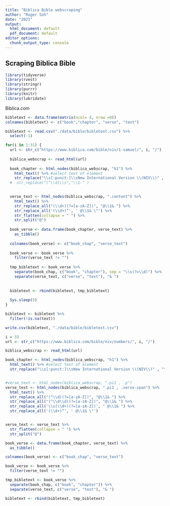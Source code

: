 ```yaml
---
title: "Biblica Bible webscraping"
author: "Roger Soh"
date: "2021"
output:
  html_document: default
  pdf_document: default
editor_options: 
  chunk_output_type: console
---
```


## Scraping Biblica Bible

```r
library(tidyverse)
library(rvest)
library(stringr)
library(purrr)
library(knitr)
library(lubridate)
```

Biblica.com 

```r
bibletext <- data.frame(matrix(ncol= 4, nrow =0))
colnames(bibletext) <- c("book","chapter", "verse", "text")

bibletext <- read.csv("./data/bible/bibletext.csv") %>%
  select(-1)
```


```r
for(i in 1:31) {
  url <- str_c("https://www.biblica.com/bible/niv/1-samuel/", i, "/")
  
  biblica_webscrap <- read_html(url)
  
  book_chapter <- html_nodes(biblica_webscrap, "h1") %>%
    html_text() %>% #select text of element
    str_replace("\\s[:punct:]\\sNew International Version \\(NIV\\)" , "")
  #  str_replace("(^\\d)\\s","\\1-" )

  
  verse_text <- html_nodes(biblica_webscrap, ".content") %>%
    html_text() %>%
    str_replace_all("(\\d+)(?=[a-zA-Z])", "@\\1& ") %>%
    str_replace_all('(\\d+)“', ' @\\1& \"') %>%
    str_flatten(collapse = " ") %>%
    str_split("@")
  
  book_verse <- data.frame(book_chapter, verse_text) %>%
    as_tibble()
  
  colnames(book_verse) <- c("book_chap", "verse_text")
  
  book_verse <- book_verse %>%
    filter(verse_text != "")
  
  tmp_bibletext <- book_verse %>%
    separate(book_chap, c("book", "chapter"), sep = "\\s(?=\\d)") %>%
    separate(verse_text, c("verse", "text"), "& ")
  
  
  bibletext <- rbind(bibletext, tmp_bibletext)
  
  Sys.sleep(5)
}


```

```r

bibletext <- bibletext %>%
  filter(!is.na(text))

```



```r
write.csv(bibletext, "./data/bible/bibletext.csv")

```



```r
i = 33
url <- str_c("https://www.biblica.com/bible/niv/numbers/", i, "/")

biblica_webscrap <- read_html(url)

book_chapter <- html_nodes(biblica_webscrap, "h1") %>%
  html_text() %>% #select text of element
  str_replace("\\s[:punct:]\\sNew International Version \\(NIV\\)" , "")


#verse_text <- html_nodes(biblica_webscrap, ".pi1 , .p")
verse_text <- html_nodes(biblica_webscrap, ".pi1 , .verse-span") %>%
  html_text() %>%
  str_replace_all("(^\\d)(?=[a-zA-Z])", "@\\1& ") %>%
  str_replace_all("(^\\d\\d)(?=[a-zA-Z])", "@\\1& ") %>%
  str_replace_all('\\s(\\d+)(?=[a-zA-Z])', " @\\1& ") %>%
  str_replace_all('(\\d+)“', ' @\\1& \"') 

```


```r


```


```r
verse_text <- verse_text %>%
  str_flatten(collapse = " ") %>%
  str_split("@")

book_verse <- data.frame(book_chapter, verse_text) %>%
  as_tibble()

colnames(book_verse) <- c("book_chap", "verse_text")

book_verse <- book_verse %>%
  filter(verse_text != "")

tmp_bibletext <- book_verse %>%
  separate(book_chap, c("book", "chapter")) %>%
  separate(verse_text, c("verse", "text"), "& ")

bibletext <- rbind(bibletext, tmp_bibletext)
```


